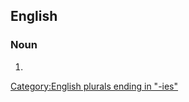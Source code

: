 ==English==

===Noun===
{{head|en|noun form}}

# {{plural of|en|barberry}}

[[Category:English plurals ending in "-ies"]]
